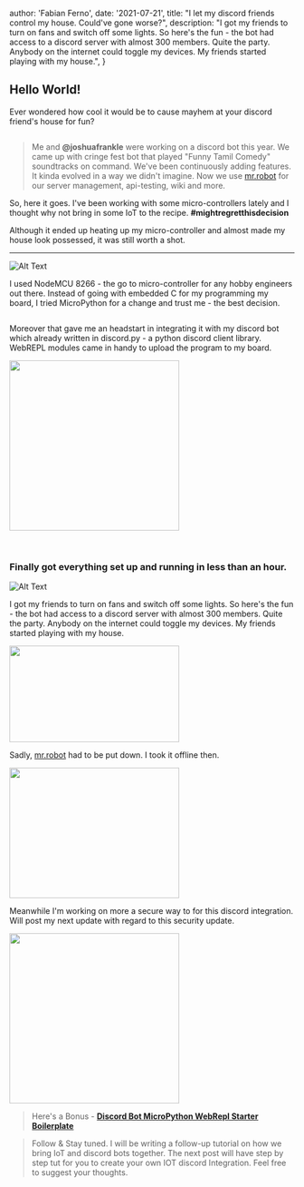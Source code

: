 
  author: 'Fabian Ferno',
  date: '2021-07-21',
  title: "I let my discord friends control my house. Could've gone worse?",
  description:
    "I got my friends to turn on fans and switch off some lights. So here's the fun - the bot had access to a discord server with almost 300 members. Quite the party. Anybody on the internet could toggle my devices. My friends started playing with my house.",
}


## Hello World!

Ever wondered how cool it would be to cause mayhem at your discord friend's house for fun?

<Image
  alt=""
  width={300}
  height={300}
  src="https://media1.giphy.com/media/NbpSEhJcBdIouFwMsF/giphy.gif?cid=5a38a5a2w1weawqx98knjwu6491csltzrq0jqkaox7nxkk9n&amp;rid=giphy.gif&amp;ct=s"
/>

> Me and **@joshuafrankle** were working on a discord bot this year. We came up with cringe fest bot that played "Funny Tamil Comedy" soundtracks on command. We've been continuously adding features. It kinda evolved in a way we didn't imagine. Now we use [mr.robot](https://github.com/fabianferno/mr.robot) for our server management, api-testing, wiki and more.

So, here it goes. I've been working with some micro-controllers lately and I thought why not bring in some IoT to the recipe. **#mightregretthisdecision**

Although it ended up heating up my micro-controller and almost made my house look possessed, it was still worth a shot.

---

![Alt Text](https://dev-to-uploads.s3.amazonaws.com/uploads/articles/yzmo2iphhc6byh077584.jpg)

I used NodeMCU 8266 - the go to micro-controller for any hobby engineers out there. Instead of going with embedded C for my programming my board, I tried MicroPython for a change and trust me - the best decision.

<Image
  alt=""
  width={300}
  height={300}
  src="https://media2.giphy.com/media/LMt9638dO8dftAjtco/giphy.gif?cid=5a38a5a25cty1c4yxb3zhki6do29hwg7lht5u481a2axskjg&amp;rid=giphy.gif&amp;ct=s"
  height="50"
/>

Moreover that gave me an headstart in integrating it with my discord bot which already written in discord.py - a python discord client library. WebREPL modules came in handy to upload the program to my board.

<Image
  alt=""
  width={300}
  height={300}
  src="https://media3.giphy.com/media/xNBcChLQt7s9a/200w.gif?cid=5a38a5a2t186siy1eil93svq63pqshgtnsmgu47yrhl67d5n&amp;rid=200w.gif&amp;ct=g"
  style="border:0;height:300px;width:300px"
/>

<br />

### Finally got everything set up and running in less than an hour.

![Alt Text](https://dev-to-uploads.s3.amazonaws.com/uploads/articles/0epi3u9lrrz3tkzdwgw5.png)

I got my friends to turn on fans and switch off some lights. So here's the fun - the bot had access to a discord server with almost 300 members. Quite the party. Anybody on the internet could toggle my devices. My friends started playing with my house.

<Image
  alt=""
  width={300}
  height={300}
  src="https://media4.giphy.com/media/l41YedRBFoGeyXuz6/200.gif?cid=5a38a5a20avow3xphb2zj8cmxtwf3meqqrf9a81ii6bfan7w&amp;rid=200.gif&amp;ct=g"
  style="border:0;height:170px;width:300px"
/>

Sadly, [mr.robot](https://github.com/fabianferno/mr.robot) had to be put down. I took it offline then.

<Image
  alt=""
  width={300}
  height={300}
  src="https://media1.giphy.com/media/3oEjI80DSa1grNPTDq/giphy.gif?cid=5a38a5a2keutsbt0qzajze6o7gegpf4c9xgtyrgzosyniz2c&amp;rid=giphy.gif&amp;ct=g"
  style="border:0;height:230px;width:300px"
/>

Meanwhile I'm working on more a secure way to for this discord integration. Will post my next update with regard to this security update.

<Image
  alt=""
  width={300}
  height={300}
  src="https://media4.giphy.com/media/tNdcrrDxRoYSV6k2QR/giphy.gif?cid=5a38a5a2pn1hvnivwaiw9gsq0vfhcbjwhaghygcd83uypex7&amp;rid=giphy.gif&amp;ct=g"
  style="border:0;height:300px;width:300px"
/>

> Here's a Bonus - **[Discord Bot MicroPython WebRepl Starter Boilerplate](https://github.com/fabianferno/mr.robot/tree/iot)**

> Follow & Stay tuned. I will be writing a follow-up tutorial on how we bring IoT and discord bots together. The next post will have step by step tut for you to create your own IOT discord Integration. Feel free to suggest your thoughts.

